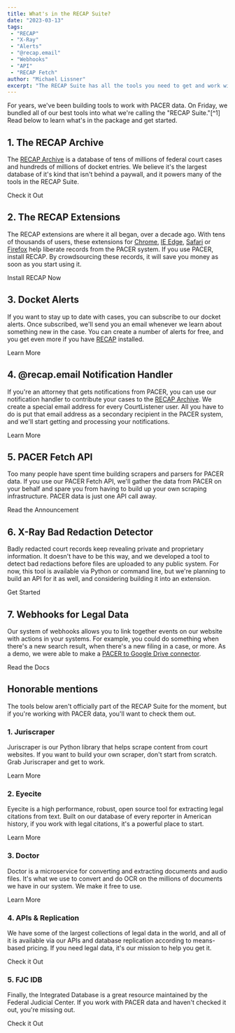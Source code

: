 ```yaml
---
title: What's in the RECAP Suite?
date: "2023-03-13"
tags:
 - "RECAP"
 - "X-Ray"
 - "Alerts"
 - "@recap.email"
 - "Webhooks"
 - "API"
 - "RECAP Fetch"
author: "Michael Lissner"
excerpt: "The RECAP Suite has all the tools you need to get and work with PACER data."
---
```


<p class="lead">For years, we've been building tools to work with PACER data. On Friday, we bundled all of our best tools into what we're calling the "RECAP Suite."[^1] Read below to learn what's in the package and get started.</p>

[^1]: RECAP is PACER spelled backwards. "RECAP Suite" is "Et Ius PACER" spelled backwards, which is latin for "And the Right to PACER."

## 1. The RECAP Archive

The [RECAP Archive][ra] is a database of tens of millions of federal court cases and hundreds of millions of docket entries. We believe it's the largest database of it's kind that isn't behind a paywall, and it powers many of the tools in the RECAP Suite.

<WhiteButton href="https://www.courtlistener.com/recap/">Check it Out</WhiteButton>

[ra]: https://www.courtlistener.com/recap/


## 2. The RECAP Extensions

The RECAP extensions are where it all began, over a decade ago. With tens of thousands of users, these extensions for [Chrome](https://chrome.google.com/webstore/detail/recap/oiillickanjlaeghobeeknbddaonmjnc), [IE Edge](https://chrome.google.com/webstore/detail/recap/oiillickanjlaeghobeeknbddaonmjnc), [Safari](https://apps.apple.com/us/app/recap/id1600281788) or [Firefox](https://addons.mozilla.org/en-US/firefox/addon/recap-195534/) help liberate records from the PACER system. If you use PACER, install RECAP. By crowdsourcing these records, it will save you money as soon as you start using it.

<WhiteButton href="/recap/">Install RECAP Now</WhiteButton>


## 3. Docket Alerts

If you want to stay up to date with cases, you can subscribe to our docket alerts. Once subscribed, we'll send you an email whenever we learn about something new in the case. You can create a number of alerts for free, and you get even more if you have [RECAP](/recap/) installed.

<WhiteButton href="https://www.courtlistener.com/help/alerts/">Learn More</WhiteButton>


## 4. @recap.email Notification Handler

If you're an attorney that gets notifications from PACER, you can use our notification handler to contribute your cases to the [RECAP Archive][ra]. We create a special email address for every CourtListener user. All you have to do is put that email address as a secondary recipient in the PACER system, and we'll start getting and processing your notifications.

<WhiteButton href="https://www.courtlistener.com/help/recap/email/">Learn More</WhiteButton>


## 5. PACER Fetch API

Too many people have spent time building scrapers and parsers for PACER data. If you use our PACER Fetch API, we'll gather the data from PACER on your behalf and spare you from having to build up your own scraping infrastructure. PACER data is just one API call away.

<WhiteButton href="http://localhost:3000/2019/11/05/pacer-fetch-api/">Read the Announcement</WhiteButton>


## 6. X-Ray Bad Redaction Detector

Badly redacted court records keep revealing private and proprietary information. It doesn't have to be this way, and we developed a tool to detect bad redactions before files are uploaded to any public system. For now, this tool is available via Python or command line, but we're planning to build an API for it as well, and considering building it into an extension.

<WhiteButton href="/projects/x-ray/">Get Started</WhiteButton>


## 7. Webhooks for Legal Data

Our system of webhooks allows you to link together events on our website with actions in your systems. For example, you could do something when there's a new search result, when there's a new filing in a case, or more. As a demo, we were able to make a [PACER to Google Drive connector][conn].

<WhiteButton href="https://www.courtlistener.com/help/api/webhooks/">Read the Docs</WhiteButton>


## Honorable mentions

<p class="lead">The tools below aren't officially part of the RECAP Suite for the moment, but if you're working with PACER data, you'll want to check them out.</p>

### 1. Juriscraper

Juriscraper is our Python library that helps scrape content from court websites. If you want to build your own scraper, don't start from scratch. Grab Juriscraper and get to work.

<WhiteButton href="/projects/juriscraper/">Learn More</WhiteButton>


### 2. Eyecite

Eyecite is a high performance, robust, open source tool for extracting legal citations from text. Built on our database of every reporter in American history, if you work with legal citations, it's a powerful place to start.

<WhiteButton href="/projects/eyecite/">Learn More</WhiteButton>


### 3. Doctor

Doctor is a microservice for converting and extracting documents and audio files. It's what we use to convert and do OCR on the millions of documents we have in our system. We make it free to use.

<WhiteButton href="/projects/doctor/">Learn More</WhiteButton>


### 4. APIs & Replication

We have some of the largest collections of legal data in the world, and all of it is available via our APIs and database replication according to means-based pricing. If you need legal data, it's our mission to help you get it.

<WhiteButton href="https://www.courtlistener.com/help/api/">Check it Out</WhiteButton>


### 5. FJC IDB

Finally, the Integrated Database is a great resource maintained by the Federal Judicial Center. If you work with PACER data and haven't checked it out, you're missing out.

<WhiteButton href="https://www.fjc.gov/research/idb">Check it Out</WhiteButton>

[ra]: https://www.courtlistener.com/recap/
[conn]: /2023/02/22/using-zapier-with-pacer/